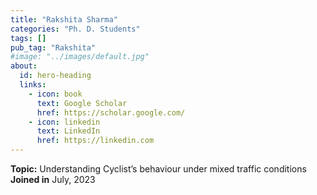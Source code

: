 ```yaml
---
title: "Rakshita Sharma"
categories: "Ph. D. Students"
tags: []
pub_tag: "Rakshita"
#image: "../images/default.jpg"
about:
  id: hero-heading
  links:
    - icon: book
      text: Google Scholar
      href: https://scholar.google.com/
    - icon: linkedin
      text: LinkedIn
      href: https://linkedin.com
---
```


:::{#hero-heading}
**Topic:** Understanding Cyclist's behaviour under mixed traffic conditions
 <br>
**Joined in** July, 2023

:::

